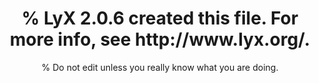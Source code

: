 %% LyX 2.0.6 created this file. For more info, see http://www.lyx.org/.
%% Do not edit unless you really know what you are doing.
\documentclass{article}
\usepackage[sc]{mathpazo}
\usepackage[T1]{fontenc}
\usepackage{geometry}
\geometry{verbose,tmargin=2.5cm,bmargin=2.5cm,lmargin=2.5cm,rmargin=2.5cm}
\setcounter{secnumdepth}{2}
\setcounter{tocdepth}{2}
\usepackage{url}
\usepackage[unicode=true,pdfusetitle,
 bookmarks=true,bookmarksnumbered=true,bookmarksopen=true,bookmarksopenlevel=2,
 breaklinks=false,pdfborder={0 0 1},backref=false,colorlinks=false]
 {hyperref}
\hypersetup{
 pdfstartview={XYZ null null 1}}
\usepackage{breakurl}
\begin{document}

<<setup, include=FALSE, cache=FALSE>>=
library(knitr)
# set global chunk options
opts_chunk$set(fig.path='figure/minimal-', fig.align='center', fig.show='hold')
options(replace.assign=TRUE,width=90)
knit_hooks$set(par=function(before, options, envir)
{if (before) par(mar=c(4,4,.1,.1),cex.lab=.95,cex.axis=.9,mgp=c(2,.7,0),tcl=-.3,las=1)})
@


\title{A Minimal Demo of knitr}


\author{Yihui Xie}

\maketitle
You can test if \textbf{knitr} works with this minimal demo. OK, let's
get started with some boring random numbers:

<<boring-random>>=
set.seed(1121)
(x=rnorm(20))
mean(x);var(x)
@

The first element of \texttt{x} is \Sexpr{x[1]}. Boring boxplots
and histograms recorded by the PDF device:

<<boring-plots, fig.width=4, fig.height=4,fig.show='hold',out.width='.4\\linewidth'>>=
## two plots side by side (option fig.show='hold')
# is set in hook: par(mar=c(4,4,.1,.1),cex.lab=.95,cex.axis=.9,mgp=c(2,.7,0),tcl=-.3,las=1)
boxplot(x)
hist(x,main='')
@

Do the above chunks work? You should be able to compile the \TeX{}
document and get a PDF file like this one: \url{https://bitbucket.org/stat/knitr/downloads/knitr-minimal.pdf}.
The Rnw source of this document is at
\href{https://github.com/yihui/knitr/blob/master/inst/examples/knitr-minimal.Rnw}{link to Rnw}.

\end{document}
